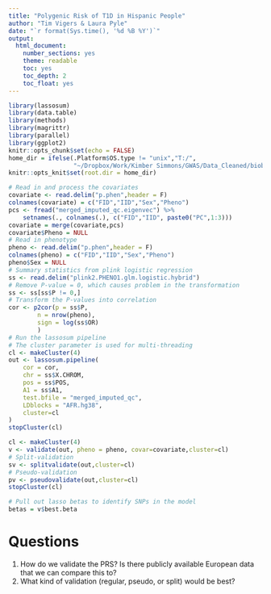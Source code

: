 ```yaml
---
title: "Polygenic Risk of T1D in Hispanic People"
author: "Tim Vigers & Laura Pyle"
date: "`r format(Sys.time(), '%d %B %Y')`"
output:
  html_document:
    number_sections: yes
    theme: readable
    toc: yes
    toc_depth: 2
    toc_float: yes
---
```


```r
library(lassosum)
library(data.table)
library(methods)
library(magrittr)
library(parallel)
library(ggplot2)
knitr::opts_chunk$set(echo = FALSE)
home_dir = ifelse(.Platform$OS.type != "unix","T:/",
                  "~/Dropbox/Work/Kimber Simmons/GWAS/Data_Cleaned/biobank_analysis/imputed/")
knitr::opts_knit$set(root.dir = home_dir)
```

```r
# Read in and process the covariates
covariate <- read.delim("p.phen",header = F)
colnames(covariate) = c("FID","IID","Sex","Pheno")
pcs <- fread("merged_imputed_qc.eigenvec") %>%
    setnames(., colnames(.), c("FID","IID", paste0("PC",1:3)))
covariate = merge(covariate,pcs)
covariate$Pheno = NULL
# Read in phenotype
pheno <- read.delim("p.phen",header = F)
colnames(pheno) = c("FID","IID","Sex","Pheno")
pheno$Sex = NULL
# Summary statistics from plink logistic regression
ss <- read.delim("plink2.PHENO1.glm.logistic.hybrid")
# Remove P-value = 0, which causes problem in the transformation
ss <- ss[ss$P != 0,]
# Transform the P-values into correlation
cor <- p2cor(p = ss$P,
        n = nrow(pheno),
        sign = log(ss$OR)
        )
# Run the lassosum pipeline
# The cluster parameter is used for multi-threading
cl <- makeCluster(4)
out <- lassosum.pipeline(
    cor = cor,
    chr = ss$X.CHROM,
    pos = ss$POS,
    A1 = ss$A1,
    test.bfile = "merged_imputed_qc",
    LDblocks = "AFR.hg38", 
    cluster=cl
)
stopCluster(cl)
```

```r
cl <- makeCluster(4)
v <- validate(out, pheno = pheno, covar=covariate,cluster=cl)
# Split-validation
sv <- splitvalidate(out,cluster=cl)
# Pseudo-validation
pv <- pseudovalidate(out,cluster=cl)
stopCluster(cl)
```

```r
# Pull out lasso betas to identify SNPs in the model
betas = v$best.beta
```

# Questions 
1. How do we validate the PRS? Is there publicly available European data that we can compare this to?
2. What kind of validation (regular, pseudo, or split) would be best?